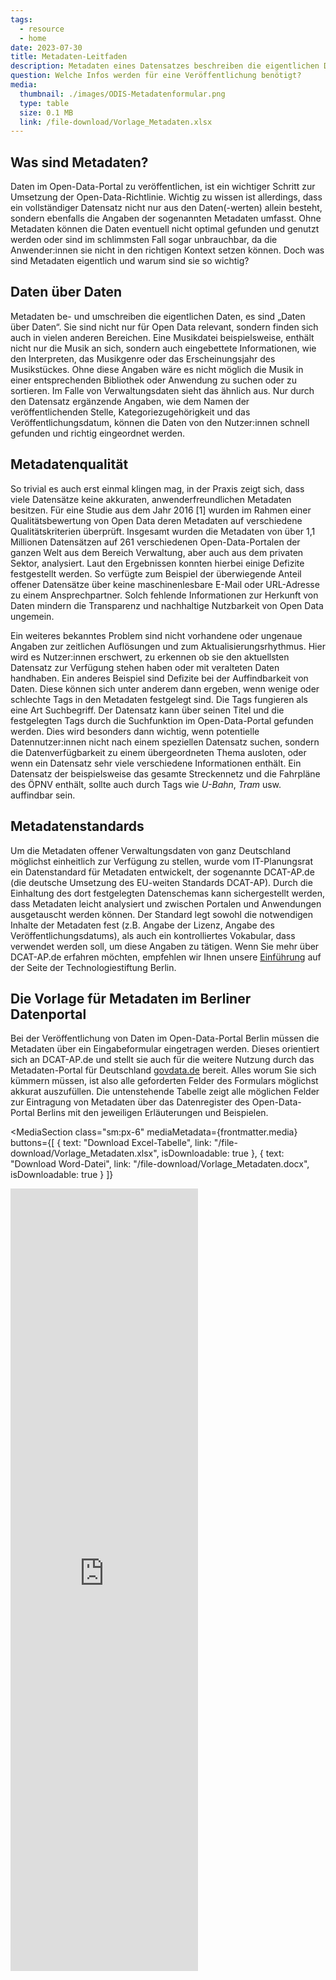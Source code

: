 ```yaml
---
tags:
  - resource
  - home
date: 2023-07-30
title: Metadaten-Leitfaden
description: Metadaten eines Datensatzes beschreiben die eigentlichen Daten. Sie sind ein wichtiger Bestandteil jeder Veröffentlichung von Daten im Datenportal, denn ohne qualitative Metadaten kann weder die Transparenz noch eine nachhaltige Verwendbarkeit der Daten garantiert werden. Die Vorlage hilft bei der Erfassung.
question: Welche Infos werden für eine Veröffentlichung benötigt? 
media:
  thumbnail: ./images/ODIS-Metadatenformular.png
  type: table
  size: 0.1 MB
  link: /file-download/Vorlage_Metadaten.xlsx
---
```


## Was sind Metadaten?

Daten im Open-Data-Portal zu veröffentlichen, ist ein wichtiger Schritt zur Umsetzung der Open-Data-Richtlinie. Wichtig zu wissen ist allerdings, dass ein vollständiger Datensatz nicht nur aus den Daten(-werten) allein besteht, sondern ebenfalls die Angaben der sogenannten Metadaten umfasst. Ohne Metadaten können die Daten eventuell nicht optimal gefunden und genutzt werden oder sind im schlimmsten Fall sogar unbrauchbar, da die Anwender:innen sie nicht in den richtigen Kontext setzen können. Doch was sind Metadaten eigentlich und warum sind sie so wichtig?

## Daten über Daten

Metadaten be- und umschreiben die eigentlichen Daten, es sind „Daten über Daten“. Sie sind nicht nur für Open Data relevant, sondern finden sich auch in vielen anderen Bereichen. Eine Musikdatei beispielsweise, enthält nicht nur die Musik an sich, sondern auch eingebettete Informationen, wie den Interpreten, das Musikgenre oder das Erscheinungsjahr des Musikstückes. Ohne diese Angaben wäre es nicht möglich die Musik in einer entsprechenden Bibliothek oder Anwendung zu suchen oder zu sortieren.
Im Falle von Verwaltungsdaten sieht das ähnlich aus. Nur durch den Datensatz ergänzende Angaben, wie dem Namen der veröffentlichenden Stelle, Kategoriezugehörigkeit und das Veröffentlichungsdatum, können die Daten von den Nutzer:innen schnell gefunden und richtig eingeordnet werden.

## Metadatenqualität

So trivial es auch erst einmal klingen mag, in der Praxis zeigt sich, dass viele Datensätze keine akkuraten, anwenderfreundlichen Metadaten besitzen. Für eine Studie aus dem Jahr 2016 \[1\] wurden im Rahmen einer Qualitätsbewertung von Open Data deren Metadaten auf verschiedene Qualitätskriterien überprüft. Insgesamt wurden die Metadaten von über 1,1 Millionen Datensätzen auf 261 verschiedenen Open-Data-Portalen der ganzen Welt aus dem Bereich Verwaltung, aber auch aus dem privaten Sektor, analysiert. Laut den Ergebnissen konnten hierbei einige Defizite festgestellt werden. So verfügte zum Beispiel der überwiegende Anteil offener Datensätze über keine maschinenlesbare E-Mail oder URL-Adresse zu einem Ansprechpartner. Solch fehlende Informationen zur Herkunft von Daten mindern die Transparenz und nachhaltige Nutzbarkeit von Open Data ungemein.

Ein weiteres bekanntes Problem sind nicht vorhandene oder ungenaue Angaben zur zeitlichen Auflösungen und zum Aktualisierungsrhythmus. Hier wird es Nutzer:innen erschwert, zu erkennen ob sie den aktuellsten Datensatz zur Verfügung stehen haben oder mit veralteten Daten handhaben. Ein anderes Beispiel sind Defizite bei der Auffindbarkeit von Daten. Diese können sich unter anderem dann ergeben, wenn wenige oder schlechte Tags in den Metadaten festgelegt sind. Die Tags fungieren als eine Art Suchbegriff. Der Datensatz kann über seinen Titel und die festgelegten Tags durch die Suchfunktion im Open-Data-Portal gefunden werden. Dies wird besonders dann wichtig, wenn potentielle Datennutzer:innen nicht nach einem speziellen Datensatz suchen, sondern die Datenverfügbarkeit zu einem übergeordneten Thema ausloten, oder wenn ein Datensatz sehr viele verschiedene Informationen enthält. Ein Datensatz der beispielsweise das gesamte Streckennetz und die Fahrpläne des ÖPNV enthält, sollte auch durch Tags wie _U-Bahn_, _Tram_ usw. auffindbar sein.

## Metadatenstandards

Um die Metadaten offener Verwaltungsdaten von ganz Deutschland möglichst einheitlich zur Verfügung zu stellen, wurde vom IT-Planungsrat ein Datenstandard für Metadaten entwickelt, der sogenannte DCAT-AP.de (die deutsche Umsetzung des EU-weiten Standards DCAT-AP). Durch die Einhaltung des dort festgelegten Datenschemas kann sichergestellt werden, dass Metadaten leicht analysiert und zwischen Portalen und Anwendungen ausgetauscht werden können. Der Standard legt sowohl die notwendigen Inhalte der Metadaten fest (z.B. Angabe der Lizenz, Angabe des Veröffentlichungsdatums), als auch ein kontrolliertes Vokabular, dass verwendet werden soll, um diese Angaben zu tätigen. Wenn Sie mehr über DCAT-AP.de erfahren möchten, empfehlen wir Ihnen unsere [Einführung](https://lab.technologiestiftung-berlin.de/projects/opendata-metadata-dcat-ap/de/) auf der Seite der Technologiestiftung Berlin.

## Die Vorlage für Metadaten im Berliner Datenportal

Bei der Veröffentlichung von Daten im Open-Data-Portal Berlin müssen die Metadaten über ein Eingabeformular eingetragen werden. Dieses orientiert sich an DCAT-AP.de und stellt sie auch für die weitere Nutzung durch das Metadaten-Portal für Deutschland [govdata.de](https://www.govdata.de) bereit. Alles worum Sie sich kümmern müssen, ist also alle geforderten Felder des Formulars möglichst akkurat auszufüllen. Die untenstehende Tabelle zeigt alle möglichen Felder zur Eintragung von Metadaten über das Datenregister des Open-Data-Portal Berlins mit den jeweiligen Erläuterungen und Beispielen.











<MediaSection 
  class="sm:px-6" 
  mediaMetadata={frontmatter.media}
  buttons={[
    {
      text: "Download Excel-Tabelle",
      link: "/file-download/Vorlage_Metadaten.xlsx",
      isDownloadable: true
    },
    {
      text: "Download Word-Datei",
      link: "/file-download/Vorlage_Metadaten.docx",
      isDownloadable: true
    }
  ]}
  >
  <iframe 
    class="sm:container sm:mx-auto"
    title="Metadaten-Formular" 
    aria-label="Table" 
    id="datawrapper-chart-JRA9y" 
    src="https://datawrapper.dwcdn.net/JRA9y/1/" 
    scrolling="no" 
    frameborder="0" 
    height="1252" 
    loading="lazy"
    data-external="1">
  </iframe>
</MediaSection>

<script
  type="text/javascript"
  set:html={`!function(){"use strict";window.addEventListener("message",(function(e){if(void 0!==e.data["datawrapper-height"]){var t=document.querySelectorAll("iframe");for(var a in e.data["datawrapper-height"])for(var r=0;r<t.length;r++){if(t[r].contentWindow===e.source)t[r].style.height=e.data["datawrapper-height"][a]+"px"}}}))}();`}
/>{" "}


### Quellenverzeichnis

\[1\] Neumaier, S.; Umbrich, J.; Pollers, A.: Automated Quality Assessment of Metadata across Open Data Portals, ACM Journal of Data and Information quality V, N., Article A, January 2016.